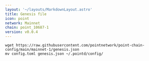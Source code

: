 ```yaml
---
layout: '~/layouts/MarkdownLayout.astro'
title: Genesis file
icon: point
network: Mainnet
chain: point_10687-1
version: v0.0.4
---
```

```
wget https://raw.githubusercontent.com/pointnetwork/point-chain-config/main/mainnet-1/genesis.json
mv config.toml genesis.json ~/.pointd/config/
```